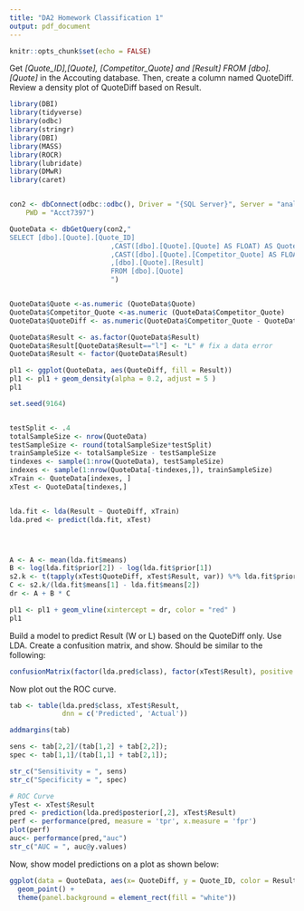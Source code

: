 ```yaml
---
title: "DA2 Homework Classification 1"
output: pdf_document
---
```

```r
knitr::opts_chunk$set(echo = FALSE)
```

Get *[Quote_ID],[Quote], [Competitor_Quote] and [Result] FROM [dbo].[Quote]* in the Accouting database. Then, create a column named QuoteDiff. Review a density plot of QuoteDiff based on Result.

```r

library(DBI)
library(tidyverse)
library(odbc)
library(stringr)
library(DBI)
library(MASS)
library(ROCR)
library(lubridate)
library(DMwR)
library(caret)


con2 <- dbConnect(odbc::odbc(), Driver = "{SQL Server}", Server = "analyticslab.database.windows.net", Port = "1433", Database = "Accounting", UID = "Student", 
    PWD = "Acct7397")

QuoteData <- dbGetQuery(con2,"
SELECT [dbo].[Quote].[Quote_ID]
                         ,CAST([dbo].[Quote].[Quote] AS FLOAT) AS Quote
                         ,CAST([dbo].[Quote].[Competitor_Quote] AS FLOAT) AS Competitor_Quote
                         ,[dbo].[Quote].[Result] 
                         FROM [dbo].[Quote] 
                         ")


QuoteData$Quote <-as.numeric (QuoteData$Quote)
QuoteData$Competitor_Quote <-as.numeric (QuoteData$Competitor_Quote)
QuoteData$QuoteDiff <- as.numeric(QuoteData$Competitor_Quote - QuoteData$Quote)

QuoteData$Result <- as.factor(QuoteData$Result)
QuoteData$Result[QuoteData$Result=="l"] <- "L" # fix a data error
QuoteData$Result <- factor(QuoteData$Result)

pl1 <- ggplot(QuoteData, aes(QuoteDiff, fill = Result)) 
pl1 <- pl1 + geom_density(alpha = 0.2, adjust = 5 )
pl1 

set.seed(9164)


testSplit <- .4
totalSampleSize <- nrow(QuoteData)
testSampleSize <- round(totalSampleSize*testSplit)
trainSampleSize <- totalSampleSize - testSampleSize
tindexes <- sample(1:nrow(QuoteData), testSampleSize)
indexes <- sample(1:nrow(QuoteData[-tindexes,]), trainSampleSize)
xTrain <- QuoteData[indexes, ]
xTest <- QuoteData[tindexes,]


lda.fit <- lda(Result ~ QuoteDiff, xTrain) 
lda.pred <- predict(lda.fit, xTest)




A <- A <- mean(lda.fit$means)
B <- log(lda.fit$prior[2]) - log(lda.fit$prior[1])
s2.k <- t(tapply(xTest$QuoteDiff, xTest$Result, var)) %*% lda.fit$prior
C <- s2.k/(lda.fit$means[1] - lda.fit$means[2])
dr <- A + B * C

pl1 <- pl1 + geom_vline(xintercept = dr, color = "red" )
pl1

```
Build a model to predict Result (W or L) based on the QuoteDiff only. Use LDA. Create a confusition matrix, and show. Should be similar to the following:


```r

confusionMatrix(factor(lda.pred$class), factor(xTest$Result), positive = "W")

```

Now plot out the ROC curve.

```r


tab <- table(lda.pred$class, xTest$Result, 
             dnn = c('Predicted', 'Actual')) 

addmargins(tab)

sens <- tab[2,2]/(tab[1,2] + tab[2,2]); 
spec <- tab[1,1]/(tab[1,1] + tab[2,1]); 

str_c("Sensitivity = ", sens)
str_c("Specificity = ", spec)

# ROC Curve
yTest <- xTest$Result
pred <- prediction(lda.pred$posterior[,2], xTest$Result) 
perf <- performance(pred, measure = 'tpr', x.measure = 'fpr')
plot(perf)
auc<- performance(pred,"auc")
str_c("AUC = ", auc@y.values)


```

Now, show model predictions on a plot as shown below:

```r


ggplot(data = QuoteData, aes(x= QuoteDiff, y = Quote_ID, color = Result)) + 
  geom_point() +    
  theme(panel.background = element_rect(fill = "white")) 


```


